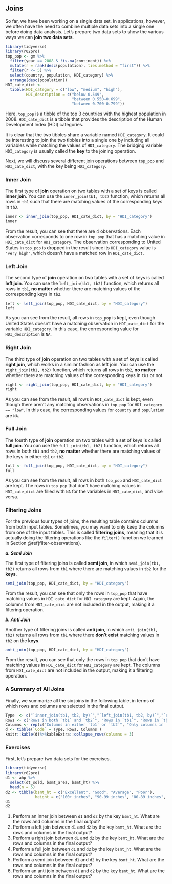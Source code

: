## Joins {#joins}

So far, we have been working on a single data set. In applications, however, we often have the need to combine multiple data sets into a single one before doing data analysis. Let's prepare two data sets to show the various ways we can **join two data sets**. 

```r
library(tidyverse)
library(r02pro)
top_pop <- gm %>% 
  filter(year == 2008 & !is.na(continent)) %>%
  mutate(r = rank(desc(population), ties.method = "first")) %>%
  filter(r <= 5) %>%
  select(country, population, HDI_category) %>%
  arrange(desc(population))
HDI_cate_dict <-
  tibble(HDI_category = c("low", "medium", "high"), 
         HDI_description = c("below 0.549",
                             "between 0.550–0.699",
                             "between 0.700–0.799"))
```

Here, `top_pop` is a tibble of the top 3 countries with the highest population in 2008. `HDI_cate_dict` is a tibble that provides the description of the Human Development Index (HDI) categories.

It is clear that the two tibbles share a variable named `HDI_category`. It could be interesting to join the two tibbles into a single one by including all variables while matching the values of `HDI_category`. The bridging variable `HDI_category` is usually called the **key** to the joining operation.

Next, we will discuss several different join operations between `top_pop` and `HDI_cate_dict`, with the key being `HDI_category`.

### Inner Join {#inner-join}

The first type of **join** operation on two tables  with a set of keys is called **inner join**. You can use the `inner_join(tb1, tb2)` function, which returns all rows in `tb1` such that there are matching values of the corresponding keys in `tb2`.

```r
inner <- inner_join(top_pop, HDI_cate_dict, by = "HDI_category")
inner
```

From the result, you can see that there are 4 observations. Each observation corresponds to one row in `top_pop` that has a matching value in `HDI_cate_dict` for `HDI_category`. The observation corresponding to United States in `top_pop` is dropped in the result since its `HDI_category` value is `"very high"`, which doesn't have a matched row in `HDI_cate_dict`.


### Left Join {#left-join}

The second type of **join** operation on two tables with a set of keys is called **left join**. You can use the `left_join(tb1, tb2)` function, which returns all rows in `tb1`, **no matter** whether there are matching values of the corresponding keys in `tb2`. 


```r
left <- left_join(top_pop, HDI_cate_dict, by = "HDI_category")
left
```

As you can see from the result, all rows in `top_pop` is kept, even though United States doesn't have a matching observation in `HDI_cate_dict` for the variable `HDI_category`. In this case, the corresponding value for `HDI_description` is `NA`.


### Right Join {#right-join}

The third type of **join** operation on two tables with a set of keys is called **right join**, which works in a similar fashion as left join. You can use the `right_join(tb1, tb2)` function, which returns all rows in `tb2`, **no matter** whether there are matching values of the corresponding keys in `tb1` or not. 


```r
right <- right_join(top_pop, HDI_cate_dict, by = "HDI_category")
right
```

As you can see from the result, all rows in `HDI_cate_dict` is kept, even though there aren't any  matching observations in `top_pop` for  `HDI_category == "low"`. In this case, the corresponding values for `country` and `population` are `NA`.


### Full Join {#full-join}

The fourth type of **join** operation on two tables with a set of keys is called **full join**. You can use the `full_join(tb1, tb2)` function, which returns all rows in both `tb1` and `tb2`, **no matter** whether there are matching values of the keys in either `tb1` or  `tb2`. 

```r
full <- full_join(top_pop, HDI_cate_dict, by = "HDI_category")
full
```

As you can see from the result, all rows in both `top_pop` and `HDI_cate_dict` are kept. The rows in `top_pop` that don't have matching values in `HDI_cate_dict` are filled with `NA` for the variables in `HDI_cate_dict`, and vice versa.

### Filtering Joins {#filtering-join}

For the previous four types of joins, the resulting table contains columns from both input tables. Sometimes, you may want to only keep the columns from one of the input tables. This is called **filtering joins**, meaning that it is actually doing the filtering operations like the `filter()` function we learned in Section \@ref(filter-observations). 

***a. Semi Join***

The first type of  filtering joins is called **semi join**, in which `semi_join(tb1, tb2)` returns all rows from `tb1` where there are matching values in `tb2` for the **keys**.

```r
semi_join(top_pop, HDI_cate_dict, by = "HDI_category")
```

From the result, you can see that only the rows in `top_pop` that have matching values in `HDI_cate_dict` for `HDI_category` are kept. Again, the columns from `HDI_cate_dict` are not included in the output, making it a filtering operation.

***b. Anti Join***

Another type of  filtering joins is called **anti join**, in which `anti_join(tb1, tb2)` returns all rows from `tb1` where there **don't exist** matching values in `tb2` on the **keys**. 

```r
anti_join(top_pop, HDI_cate_dict, by = "HDI_category")
```

From the result, you can see that only the rows in `top_pop` that don't have matching values in `HDI_cate_dict` for `HDI_category` are kept. The columns from `HDI_cate_dict` are not included in the output, making it a filtering operation.

### A Summary of All Joins

Finally, we summarize all the six joins in the following table, in terms of which rows and columns are selected in the final output.

```r
Type  <- c("`inner_join(tb1, tb2, by)`","`left_join(tb1, tb2, by)`","`right_join(tb1, tb2, by)`","`full_join(tb1, tb2, by)`","`semi_join(tb1, tb2, by)`","`anti_join(tb1, tb2, by)`")
Rows <- c("Rows in both `tb1` and `tb2`", "Rows in `tb1`", "Rows in `tb2`", "All rows in `tb1` or `tb2`", "Rows in `tb1` with matching keys in `tb2`", "Rows in `tb1` without matching keys in `tb2`")
Columns <- rep(c("Columns in either `tb1` or `tb2`", "Only columns in `tb1`"), c(4,2))
d <- tibble(`Code` = Type, Rows, Columns )
knitr::kable(d)%>%kableExtra::collapse_rows(columns = 3)
```

### Exercises

First, let's prepare two data sets for the exercises.

```r
library(tidyverse)
library(r02pro)
d1 <- ahp %>% 
  select(dt_sold, bsmt_area, bsmt_ht) %>%
  head(n = 5)
d2 <- tibble(bsmt_ht = c("Excellent", "Good", "Average", "Poor"), 
             height = c("100+ inches", "90-99 inches", "80-89 inches", "<70 inches"))
d1
d2
```

1. Perform an inner join between `d1` and `d2` by the key `bsmt_ht`. What are the rows and columns in the final output?
2. Perform a left join between `d1` and `d2` by the key `bsmt_ht`. What are the rows and columns in the final output?
3. Perform a right join between `d1` and `d2` by the key `bsmt_ht`. What are the rows and columns in the final output?
4. Perform a full join between `d1` and `d2` by the key `bsmt_ht`. What are the rows and columns in the final output?
5. Perform a semi join between `d1` and `d2` by the key `bsmt_ht`. What are the rows and columns in the final output?
6. Perform an anti join between `d1` and `d2` by the key `bsmt_ht`. What are the rows and columns in the final output?
